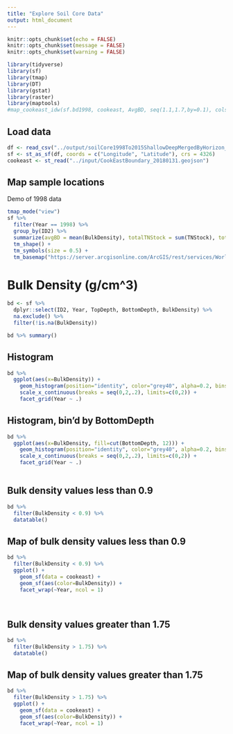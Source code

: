 ```yaml
---
title: "Explore Soil Core Data"
output: html_document
---
```

```r
knitr::opts_chunk$set(echo = FALSE)
knitr::opts_chunk$set(message = FALSE)
knitr::opts_chunk$set(warning = FALSE)
```

```r
library(tidyverse)
library(sf)
library(tmap)
library(DT)
library(gstat)
library(raster)
library(maptools)
#map_cookeast_idw(sf.bd1998, cookeast, AvgBD, seq(1.1,1.7,by=0.1), cols <- blues9[3:9])
```

## Load data

```r
df <- read_csv("../output/soilCore1998To2015ShallowDeepMergedByHorizon_20201221.csv")
sf <- st_as_sf(df, coords = c("Longitude", "Latitude"), crs = 4326)
cookeast <- st_read("../input/CookEastBoundary_20180131.geojson")
```

## Map sample locations

Demo of 1998 data
```r
tmap_mode("view")
sf %>% 
  filter(Year == 1998) %>% 
  group_by(ID2) %>% 
  summarize(avgBD = mean(BulkDensity), totalTNStock = sum(TNStock), totalTocStock = sum(TocStock)) %>% 
  tm_shape() +
  tm_symbols(size = 0.5) +
  tm_basemap("https://server.arcgisonline.com/ArcGIS/rest/services/World_Topo_Map/MapServer/tile/{z}/{y}/{x}")
```

# Bulk Density (g/cm^3)
```r
bd <- sf %>% 
  dplyr::select(ID2, Year, TopDepth, BottomDepth, BulkDensity) %>%
  na.exclude() %>% 
  filter(!is.na(BulkDensity))

bd %>% summary()
```

## Histogram

```r
bd %>% 
  ggplot(aes(x=BulkDensity)) +
    geom_histogram(position="identity", color="grey40", alpha=0.2, bins=30)+
    scale_x_continuous(breaks = seq(0,2,.2), limits=c(0,2)) +
    facet_grid(Year ~ .)
```

## Histogram, bin'd by BottomDepth
```r
bd %>% 
  ggplot(aes(x=BulkDensity, fill=cut(BottomDepth, 12))) +
    geom_histogram(position="identity", color="grey40", alpha=0.2, bins=30) +
    scale_x_continuous(breaks = seq(0,2,.2), limits=c(0,2)) +
    facet_grid(Year ~ .)
    
```

## Bulk density values less than 0.9

```r
bd %>% 
  filter(BulkDensity < 0.9) %>% 
  datatable()
```

## Map of bulk density values less than 0.9
```r
bd %>% 
  filter(BulkDensity < 0.9) %>% 
  ggplot() +
    geom_sf(data = cookeast) +
    geom_sf(aes(color=BulkDensity)) +
    facet_wrap(~Year, ncol = 1)
    
  
```

## Bulk density values greater than 1.75

```r
bd %>% 
  filter(BulkDensity > 1.75) %>% 
  datatable()
```

## Map of bulk density values greater than 1.75
```r
bd %>% 
  filter(BulkDensity > 1.75) %>% 
  ggplot() +
    geom_sf(data = cookeast) +
    geom_sf(aes(color=BulkDensity)) +
    facet_wrap(~Year, ncol = 1)
    
  
```